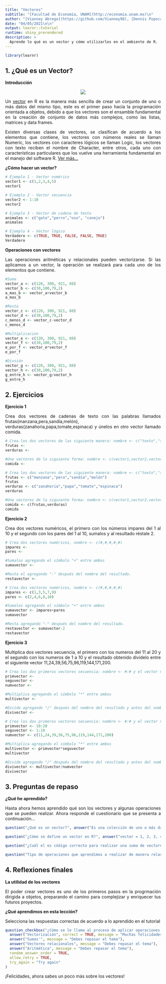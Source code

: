 ```yaml
---
title: "Vectores"
subtitle: "[Facultad de Economía, UNAM](http://economia.unam.mx)\n"
author: "[Vianney Abrego](https://github.com/Vianney98), [Dennis Popoca](https://github.com/DennisPopoca)\n"
date: "04/05/2021\n\n"
output: learnr::tutorial
runtime: shiny_prerendered
description: >
  Aprende lo qué es un vector y cómo utilizarlos en el ambiente de R.
---
```

  
```r
library(learnr)
```

## 1. ¿Qué es un Vector?

**Introducción**

  <center>
 <img src="https://aga.frba.utn.edu.ar/wp-content/uploads/2016/08/081316_0002_PruebaMathT6.png">
  </center>

  <p>
  <p style="text-align: justify">Un [vector](https://bookdown.org/jboscomendoza/r-principiantes4/vectores.html) en R es la manera más sencilla de crear un conjunto de uno o más datos del mismo tipo, este es el primer paso hacia la programación orientada a objetos, debido a que los vectores son el ensamble fundamental en la creación de conjunto de datos más complejos, como las listas, matrices y data frames.
  <p style="text-align: justify">Existen diversas clases de vectores, se clasifican de acuerdo a los elementos que contiene, los vectores con números reales se llaman Numeric, los vectores con caracteres lógicos se llaman Logic, los vectores con texto reciben el nombre de Character, entre otros, cada uno con características particulares que los vuelve una herramienta fundamental en el manejo del software R. [Ver más...](https://bookdown.org/jboscomendoza/r-principiantes4/vectores.html)</p>

   


  **¿Cómo hacer un vector?**
 
  ```r
# Ejemplo 1 - Vector numérico
vector1 <- c(1,2,3,4,5)
vector1
```

```r
# Ejemplo 2 - Vector secuencia
vector2 <- 1:10
vector2
```

```r
# Ejemplo 3 - Vector de cadena de texto
animales <- c("gato","perro","oso", "conejo")
animales
```

```r
# Ejemplo 4 - Vector lógico
Verdadero <- c(TRUE, TRUE, FALSE, FALSE, TRUE)
Verdadero
```

**Operaciones con vectores**
 
  <p style="text-align: justify">Las operaciones aritméticas y relacionales pueden vectorizarse. Si las aplicamos a un vector, la operación se realizará para cada uno de los elementos que contiene.</p>
 
  ```r
#Suma
vector_a <- c(120, 300, 921, 88)
vector_b <- c(30,100,79,2)
a_mas_b <- vector_a+vector_b
a_mas_b
```

```r
#Resta
vector_c <- c(120, 300, 921, 88)
vector_d <- c(30,100,79,2)
c_menos_d <- vector_c-vector_d
c_menos_d
```

```r
#Multiplicacion
vector_e <- c(120, 300, 921, 88)
vector_f <- c(30,100,79,2)
e_por_f <- vector_e*vector_f
e_por_f
```

```r
#Divsión
vector_g <- c(120, 300, 921, 88)
vector_h <- c(30,100,79,2)
g_entre_h <- vector_g/vector_h
g_entre_h
```


## 2. Ejercicios

**Ejercicio 1**
 
  <p style="text-align: justify">Crea dos vectores de cadenas de texto con las palabras llamados frutas(manzana,pera,sandía,melón), verduras(zanahoria,papa,tomate,espinaca)  y únelos en otro vector llamado comida.</p>
 
  ```r
# Crea los dos vectores de las siguiente manera: nombre <- c("texto","texto","texto","texto")
frutas <-
verduras <-

#Une vectores de la siguiente forma: nombre <- c(vector1,vector2,vectorn)
comida <-
```

```r
# Crea los dos vectores de las siguiente manera: nombre <- c("texto","texto","texto","texto")
frutas <- c("manzana","pera","sandía","melón")
frutas
verduras <- c("zanahoria","papa","tomate","espinaca")
verduras

#Une vectores de la siguiente forma: nombre <- c(vector1,vector2,vectorn)
comida <- c(frutas,verduras)
comida
```

**Ejercicio 2**
 
  <p style="text-align: justify">Crea dos vectores numéricos, el primero con los números impares del 1 al 10 y el segundo con los pares del 1 al 10, sumalos y al resultado réstale 2. </p>
 
  ```r
# Crea dos vectores numéricos, nombre <- c(#,#,#,#,#)
impares <-
pares <-

#Sumalos agregando el símbolo "+" entre ambos
sumavector <-

#Resta el agregando "-" después del nombre del resultado.
restavector <-
  ```

```r
# Crea dos vectores numéricos, nombre <- c(#,#,#,#,#)
impares <- c(1,3,5,7,9)
pares <- c(2,4,6,8,10)

#Sumalos agregando el símbolo "+" entre ambos
sumavector <- impares+pares
sumavector

#Resta agregando "-" después del nombre del resultado.
restavector <- sumavector-2
restavector
```

**Ejercicio 3**
 
  <p style="text-align: justify">Multiplica dos vectores secuencia, el primero con los numeros del 11 al 20 y el segundo con los numeros de 1 a 10 y el resultado obtenido dividelo entre el siguiente vector 11,24,39,56,75,96,119,144,171,200.</p>
 
  ```r
# Crea los dos primeros vectores secuencia: nombre <- #:# y el vector númerico: nombre <- c(#,#,#,#,#)
primvector <-
seguvector <-
numvector <-

#Multiplica agregando el símbolo "*" entre ambos
multivector <-

#Divide agregando "/" después del nombre del resultado y antes del nombre del vector númerico.
divivector <-
  ```

```r
# Crea los dos primeros vectores secuencia: nombre <- #:# y el vector númerico: nombre <- c(#,#,#,#,#)
primvector <- 10:20
seguvector <- 1:10
numvector <- c(11,24,39,56,75,96,119,144,171,200)

#Multiplica agregando el símbolo "*" entre ambos
multivector <- primvector*seguvector
multivector

#Divide agregando "/" después del nombre del resultado y antes del nombre del vector númerico.
divivector <- multivector/numvector
divivector
```

## 3. Preguntas de repaso

**¿Qué he aprendido?**
 
  <p style="text-align: justify">Hasta ahora hemos aprendido qué son los vectores y algunas operaciones que se pueden realizar. Ahora responde el cuestionario que se presenta a continuación...</p>
 
```r
question("¿Qué es un vector?", answer("Es una colección de uno o más datos del mismo tipo", correct = TRUE), answer("Es una colección de uno o más datos de varios tipos"), answer("Son muchas colecciones de uno o más datos de diferentes tipos"), random_answer_order = TRUE)
```

```r
question("¿Cómo se define un vector en R?", answer("vector = 1, 2, 3, 4 "), answer("vector <- 1, 2, 3, 4"), answer("vector <- c(1, 2, 3, 4)", correct = TRUE, message = "Correcto, así se define un vector en R :D"), answer("vector_c<- (1, 2, 3, 4)"), random_answer_order = TRUE)
```

```r
question("¿Cuál el es código correcto para realizar una suma de vectores?", answer("vector_a <- c(80, 60, 40, 20)\n\nvector_b <- c(10,20,30,40)\n\nsuma_vectores <- vector_a+vector_b\n\nsuma_vectores", correct = TRUE, message = "Este es el código correcto :D"), answer("vector_a <- (100, 300, 200, 150)\n\nvector_b <- (20, 30, 40, 50)\n\nsuma_vectores <- vector_a+vector_b\n\nsuma_vectores"), answer("vector_a <- c '100, 300, 200, 150'\n\nvector_b <- c '20, 30, 40, 50'\n\nsuma_vectores <- vector_a+vector_b\n\nsuma_vectores"), answer("vector_a = 100, 300, 200, 150)\n\nvector_b = (20, 30, 40, 50)\n\nsuma_vectores = vector_a+vector_b\n\nsuma_vectores"), random_answer_order = TRUE)
```

```r
question("Tipo de operaciones que aprendimos a realizar de manera relacional con vectores en R", answer("Aritméticas", correct = TRUE), answer("Algebráicas"), answer("Lógicas"), random_answer_order = TRUE)
```


## 4. Reflexiones finales

**La utilidad de los vectores**
 
  <p style="text-align: justify">El poder crear vectores es uno de los primeros pasos en la progrmación dirigida a objetos, preparando el camino para complejizar y enriquecer tus futuros proyectos.</p>
 
  **¿Qué aprendimos en esta lección?**
 
  <p style="text-align: justify">Selecciona las respuestas correctas de acuerdo a lo aprendido en el tutorial</p>
 
```r
question_checkbox("¿Cómo se le llama al proceso de aplicar operaciones a cada uno de los elementos de un vector?",
  answer("Vectorización", correct = TRUE, message = "Muchas felicidades, si entendiste el tema 😁"),
  answer("Sumas'", message = "Debes repasar el tema"),
  answer("Vectores relacionales", message = "Debes repasar el tema"),
  answer("Aritmética", message = "Debes repasar el tema"),
  random_answer_order = TRUE,
  allow_retry = TRUE,
  try_again = "Try again"
)
```

<p style="text-align: justify">¡Felicidades, ahora sabes un poco más sobre los vectores!</p>
